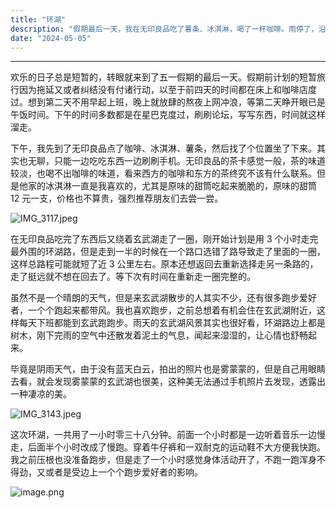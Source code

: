 ```yaml
---
title: "环湖"
description: "假期最后一天，我在无印良品吃了薯条、冰淇淋，喝了一杯咖啡。雨停了，沿着玄武湖走了一圈。"
date: "2024-05-05"
---
```



---

欢乐的日子总是短暂的，转眼就来到了五一假期的最后一天。假期前计划的短暂旅行因为拖延又或者纠结没有付诸行动，以至于前四天的时间都在床上和咖啡店度过。想到第二天不用早起上班，晚上就放肆的熬夜上网冲浪，等第二天睁开眼已是午饭时间。下午的时间多数都是在星巴克度过，刷刷论坛，写写东西，时间就这样溜走。

下午，我先到了无印良品点了咖啡、冰淇淋、薯条，然后找了个位置坐了下来。其实也无聊，只能一边吃吃东西一边刷刷手机。无印良品的茶卡感觉一般，茶的味道较淡，也喝不出咖啡的味道，看来西方的咖啡和东方的茶终究不该有什么联系。但是他家的冰淇淋一直是我喜欢的，尤其是原味的甜筒吃起来脆脆的，原味的甜筒 12 元一支，价格也不算贵，强烈推荐朋友们去尝一尝。

![IMG_3117.jpeg](https://ossk.cc/file/d4a8dbce707856ab64d0c.jpg)

在无印良品吃完了东西后又绕着玄武湖走了一圈，刚开始计划是用 3 个小时走完最外围的环湖路，但是走到一半的时候在一个路口选错了路导致走了里面的一圈，这样总路程可能就短了近 3 公里左右。原本还想返回去重新选择走另一条路的，走了挺远就不想在回去了。等下次有时间在重新走一圈完整的。

虽然不是一个晴朗的天气，但是来玄武湖散步的人其实不少，还有很多跑步爱好者，一个个跑起来都带风。我也喜欢跑步，之前总想着有机会住在玄武湖附近，这样每天下班都能到玄武跑跑步。雨天的玄武湖风景其实也很好看，环湖路边上都是树木，刚下完雨的空气中还散发着泥土的气息，闻起来湿湿的，让心情也舒畅起来。

毕竟是阴雨天气，由于没有蓝天白云，拍出的照片也是雾蒙蒙的，但是自己用眼睛去看，就会发现雾蒙蒙的玄武湖也很美，这种美无法通过手机照片去发现，透露出一种凄凉的美。

![IMG_3143.jpeg](https://ossk.cc/file/0911a75e8f1ae92a231e6.jpg)

这次环湖，一共用了一小时零三十八分钟。前面一个小时都是一边听着音乐一边慢走，后面半个小时改成了慢跑。穿着牛仔裤和一双耐克的运动鞋不大方便我快跑。我之前压根也没准备跑步，但是走了一个小时感觉身体活动开了，不跑一跑浑身不得劲，又或者是受边上一个个跑步爱好者的影响。

![image.png](https://ossk.cc/file/09f5e9df45d6552c5ad31.png)
